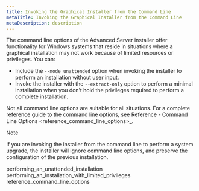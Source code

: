 ```yaml
---
title: Invoking the Graphical Installer from the Command Line
metaTitle: Invoking the Graphical Installer from the Command Line
metaDescription: description
---
```


The command line options of the Advanced Server installer offer
functionality for Windows systems that reside in situations where a
graphical installation may not work because of limited resources or
privileges. You can:

  - Include the `--mode unattended` option when invoking the installer
    to perform an installation without user input.
  - Invoke the installer with the `--extract-only` option to perform a
    minimal installation when you don’t hold the privileges required to
    perform a complete installation.

Not all command line options are suitable for all situations. For a
complete reference guide to the command line options, see
<span class="title-ref">Reference - Command Line Options
\<reference_command_line_options\>_</span>.

<div class="note">

<div class="title">

Note

</div>

If you are invoking the installer from the command line to perform a
system upgrade, the installer will ignore command line options, and
preserve the configuration of the previous installation.

</div>

<div class="toctree" data-maxdepth="3">

performing_an_unattended_installation
performing_an_installation_with_limited_privileges
reference_command_line_options

</div>
